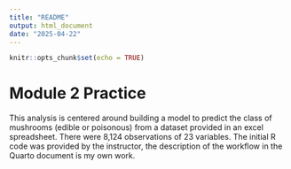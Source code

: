 ```yaml
---
title: "README"
output: html_document
date: "2025-04-22"
---
```


```r
knitr::opts_chunk$set(echo = TRUE)
```

# Module 2 Practice

This analysis is centered around building a model to predict the class of mushrooms (edible or poisonous) from a dataset provided in an excel spreadsheet. There were 8,124 observations of 23 variables. The initial R code was provided by the instructor, the description of the workflow in the Quarto document is my own work.
